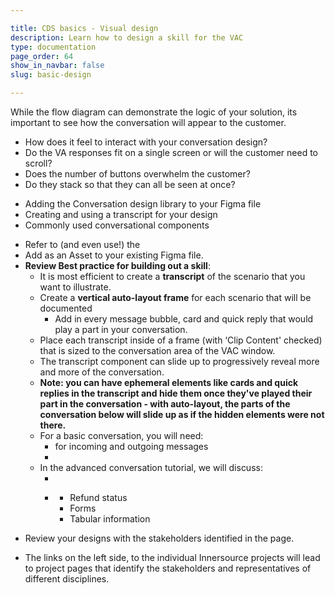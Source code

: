 ```yaml
---

title: CDS basics - Visual design
description: Learn how to design a skill for the VAC
type: documentation
page_order: 64
show_in_navbar: false
slug: basic-design

---
```



While the flow diagram can demonstrate the logic of your solution, its important to see how the conversation will appear to the customer.

- How does it feel to interact with your conversation design?
- Do the VA responses fit on a single screen or will the customer need to scroll?
- Does the number of buttons overwhelm the customer?
- Do they stack so that they can all be seen at once? 

<Notification headerText="What your will learn in this section" textColor="#333366" icon="learn" backgroundColor="#eeeeff">

- Adding the Conversation design library to your Figma file
- Creating and using a transcript for your design
- Commonly used conversational components

</Notification>

- Refer to (and even use!) the <ExternalLink linkName="CDS Starter Figma file" linkURL="/" needed="true" />
- Add <ExternalLink linkName="VAC Components" linkURL="https://www.figma.com/file/vjBUZSellUT1M5eZnfp087/VAC-Components?node-id=463%3A8833" /> as an Asset to your existing Figma file.
- **Review Best practice for building out a skill**:
  - It is most efficient to create a **transcript** of the scenario that you want to illustrate. 
  - Create a **vertical auto-layout frame** for each scenario that will be documented
    - Add in every message bubble, card and quick reply that would play a part in your conversation.
  - Place each transcript inside of a frame (with ‘Clip Content' checked) that is sized to the conversation area of the VAC window. 
  - The transcript component can slide up to progressively reveal more and more of the conversation. 
  - **Note: you can have ephemeral elements like cards and quick replies in the transcript and hide them once they've played their part in the conversation - with auto-layout, the parts of the conversation below will slide up as if the hidden elements were not there.**
  - For a basic conversation, you will need:
    - <ExternalLink linkName="Message bubbles" linkURL="http://figma.com/file/vjBUZSellUT1M5eZnfp087/VAC-Components?node-id=5826:0" /> for incoming and outgoing messages
    - <ExternalLink linkName="Quick reply buttons" linkURL="http://figma.com/file/vjBUZSellUT1M5eZnfp087/VAC-Components?node-id=6184:90738" /> 
  - In the advanced conversation tutorial, we will discuss:
    - <ExternalLink linkName="WebViews" linkURL="/" needed="true" />
    - <ExternalLink linkName="Declarative cards" linkURL="/" needed="true" />
  
      - Refund status
      - Forms
      - Tabular information

<Notification headerText="Review your designs" textColor="#663333" icon="review" backgroundColor="#ffeeee">

- Review your designs with the stakeholders identified in the <ExternalLink linkName="Virtual Agent Platform Innersource Model" linkURL="https://confluence.expedia.biz/display/VAP/Virtual+Agent+Platform+Innersource+Model" /> page. 

- The links on the left side, to the individual Innersource projects will lead to project pages that identify the stakeholders and representatives of different disciplines.

</Notification>

<PageFooter prevSlug="/basic-flow" prevPage="Flow design" nextSlug="/basic-test" nextPage="Testing" />